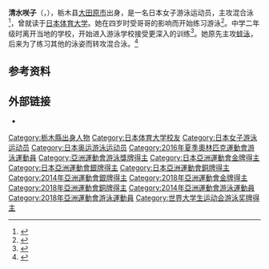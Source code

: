 {{NoteTA|G1=Aquatics}}
{{Infobox swimmer
| name           = 清水咲子
| image          = 
| image_size     = 
| alt            =
| caption        =
| fullname       = 
| nicknames      = 
| national_team  = {{JPN}}
| residence      = 
| birth_date     = {{birth date and age|1992|04|20}}
| birth_place    = {{JPN}}[[栃木縣|栃木縣]]
| death_date     = 
| death_place    = 
| height         = {{convert|1.56|m|ftin|abbr=on}}
| weight         = {{convert|50|kg|lb|abbr=on}}
| medaltemplates = 
{{MedalSport|女子[[游泳|游泳]]}}
{{MedalCountry|{{JPN}}}}
{{MedalCompetition|[[泛太平洋游泳锦标赛|泛太平洋游泳锦标赛]]}}
{{MedalBronze|[[2018年泛太平洋游泳锦标赛|2018 东京]]|400米个人混合泳}}
{{MedalCompetition|[[亚洲运动会|亚洲运动会]]}}
{{MedalGold|[[2018年亚洲运动会|2018 雅加达]]|[[2018年亚洲运动会游泳比赛|4×100米混合泳接力]]}}
{{MedalSilver|[[2014年亚洲运动会|2014 仁川]]|[[2014年亚洲运动会游泳比赛|400米个人混合泳]]}}
{{MedalBronze|2018 雅加达|400米个人混合泳}}
}}
'''清水咲子'''（{{jpn|j=清水 咲子|hg=しみず さきこ|rm=Shimizu Sakiko}}，{{bd|1992年|4月20日||}}），栃木县[[大田原市|大田原市]]出身，是一名日本女子游泳运动员，主攻混合泳<ref>{{cite web|url=https://www.city.ohtawara.tochigi.jp/docs/2016053000032/|script-title=ja:リオデジャネイロ五輪競泳女子日本代表の清水咲子選手　市長表敬訪問|work={{lang|ja|大田原市}}|date=2016-05-30|accessdate=2020-07-14|archiveurl=https://archive.today/20200714084909/https://www.city.ohtawara.tochigi.jp/docs/2016053000032/|archivedate=2020-07-14|dead-url=no}}</ref>，曾就读于[[日本体育大学|日本体育大学]]。她在四岁时受哥哥的影响而开始练习游泳<ref>{{cite web|url=https://www.fina.org/athletes/sakiko-shimizu|title=Sakiko Shimizu|work=[[国际游泳联合会|FINA]]|accessdate=2020-07-14|archiveurl=https://archive.today/20200714082033/https://www.fina.org/athletes/sakiko-shimizu|archivedate=2020-07-14|dead-url=no}}</ref>。中学二年级时离开当地的学校，开始进入游泳学校接受更深入的训练<ref>{{cite web|url=https://sports.yahoo.co.jp/column/detail/201507020003-spnavi|script-title=ja:清水咲子、周りへの感謝を胸に世界水泳へ 母の一言で奮起、ライバルを追い才能開花|publisher=Sportsnavi|date=2015-07-03|accessdate=2020-07-14|archiveurl=https://archive.today/20200714085710/https://sports.yahoo.co.jp/column/detail/201507020003-spnavi|archivedate=2020-07-14|dead-url=no}}</ref>。她原先主攻[[蛙泳|蛙泳]]，后来为了练习其他的泳姿而转攻混合泳。<ref>{{cite web|url=https://www.nittai.ac.jp/olympic/rio/player/shimizu/index.html|script-title=ja:清水 咲子|work={{lang|ja|日本体育大学}}|accessdate=2020-07-14|archiveurl=https://web.archive.org/web/20160926172345/https://www.nittai.ac.jp/olympic/rio/player/shimizu/index.html|archivedate=2016-09-26}}</ref>

==参考资料==
{{reflist}}

==外部链接==
* {{Twitter|sakiko20s}}
{{Authority control}}
{{DEFAULTSORT:Shimizu, Sakiko}}
[[Category:栃木縣出身人物|Category:栃木縣出身人物]]
[[Category:日本体育大学校友|Category:日本体育大学校友]]
[[Category:日本女子游泳运动员|Category:日本女子游泳运动员]]
[[Category:日本奥运游泳运动员|Category:日本奥运游泳运动员]]
[[Category:2016年夏季奧林匹克運動會游泳運動員|Category:2016年夏季奧林匹克運動會游泳運動員]]
[[Category:亞洲運動會游泳獎牌得主|Category:亞洲運動會游泳獎牌得主]]
[[Category:日本亞洲運動會金牌得主|Category:日本亞洲運動會金牌得主]]
[[Category:日本亞洲運動會銀牌得主|Category:日本亞洲運動會銀牌得主]]
[[Category:日本亞洲運動會銅牌得主|Category:日本亞洲運動會銅牌得主]]
[[Category:2014年亞洲運動會銀牌得主|Category:2014年亞洲運動會銀牌得主]]
[[Category:2018年亞洲運動會金牌得主|Category:2018年亞洲運動會金牌得主]]
[[Category:2018年亞洲運動會銅牌得主|Category:2018年亞洲運動會銅牌得主]]
[[Category:2014年亞洲運動會游泳運動員|Category:2014年亞洲運動會游泳運動員]]
[[Category:2018年亞洲運動會游泳運動員|Category:2018年亞洲運動會游泳運動員]]
[[Category:世界大学生运动会游泳奖牌得主|Category:世界大学生运动会游泳奖牌得主]]